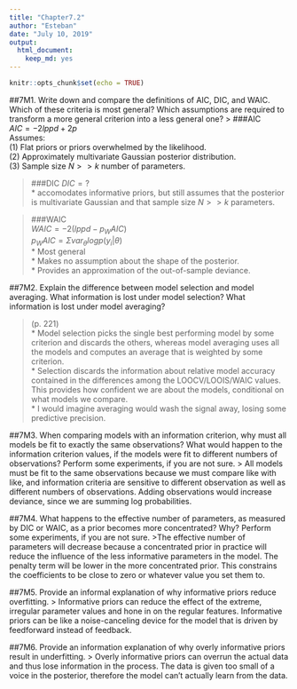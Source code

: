 ```yaml
---
title: "Chapter7.2"
author: "Esteban"
date: "July 10, 2019"
output: 
  html_document: 
    keep_md: yes
---
```


```r
knitr::opts_chunk$set(echo = TRUE)
```

##7M1. Write down and compare the definitions of AIC, DIC, and WAIC. Which of these criteria is most general? Which assumptions are required to transform a more general criterion into a less general one?
> ###AIC  
$AIC = - 2lppd + 2p$  
Assumes:  
(1) Flat priors or priors overwhelmed by the likelihood.   
(2) Approximately multivariate Gaussian posterior distribution.  
(3) Sample size $N >> k$ number of parameters.  

> ###DIC
$DIC = ?$  
 * accomodates informative priors, but still assumes that the posterior is multivariate Gaussian and that sample size $N >> k$ parameters.  

> ###WAIC  
 $WAIC = -2(lppd - p_WAIC)$  
 $p_WAIC = \Sigma  var_\theta  log  p(y_i|\theta)$  
 * Most general  
 * Makes no assumption about the shape of the posterior.  
 * Provides an approximation of the out-of-sample deviance.  

##7M2. Explain the difference between model selection and model averaging. What information is lost under model selection? What information is lost under model averaging?

> (p. 221)   
* Model selection picks the single best performing model by some criterion and discards the others, whereas model averaging uses all the models and computes an average that is weighted by some criterion.   
* Selection discards the information about relative model accuracy contained in the differences among the LOOCV/LOOIS/WAIC values. This provides how confident we are about the models, conditional on what models we compare.  
* I would imagine averaging would wash the signal away, losing some predictive precision.  

##7M3. When comparing models with an information criterion, why must all models be fit to exactly the same observations? What would happen to the information criterion values, if the models were fit to different numbers of observations? Perform some experiments, if you are not sure.
> All models must be fit to the same observations because we must compare like with like, and information criteria are sensitive to different observation as well as different numbers of observations. Adding observations would increase deviance, since we are summing log probabilities.


##7M4. What happens to the effective number of parameters, as measured by DIC or WAIC, as a prior becomes more concentrated? Why? Perform some experiments, if you are not sure.
>The effective number of parameters will decrease because a concentrated prior in practice will reduce the influence of the less informative parameters in the model. The penalty term will be lower in the more concentrated prior. This constrains the coefficients to be close to zero or whatever value you set them to.

##7M5. Provide an informal explanation of why informative priors reduce overfitting.
> Informative priors can reduce the effect of the extreme, irregular parameter values and hone in on the regular features. Informative priors can be like a noise-canceling device for the model that is driven by feedforward instead of feedback.

##7M6. Provide an information explanation of why overly informative priors result in underfitting.
> Overly informative priors can overrun the actual data and thus lose information in the process. The data is given too small of a voice in the posterior, therefore the model can't actually learn from the data.